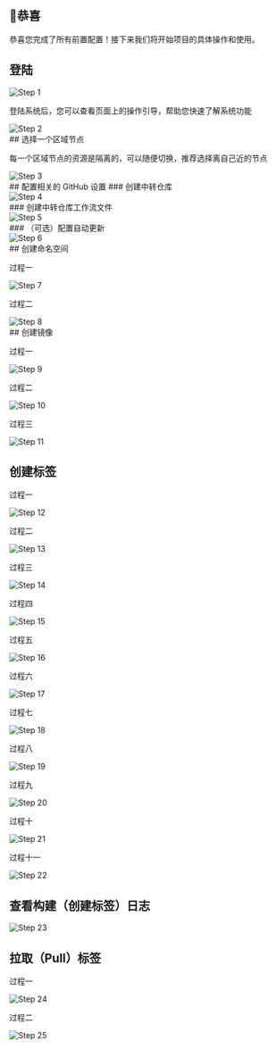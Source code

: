 
## 🎉恭喜
恭喜您完成了所有前置配置！接下来我们将开始项目的具体操作和使用。

## 登陆
<div style={{ marginBottom: '20px' }}>
  <Image src="/projectShots/1.png" alt="Step 1" width={800} height={400} />
</div>
<div style={{ marginBottom: '20px' }}>
  <p>登陆系统后，您可以查看页面上的操作引导，帮助您快速了解系统功能</p>
  <Image src="/projectShots/2.png" alt="Step 2" width={800} height={400} />
</div>
## 选择一个区域节点
<div style={{ marginBottom: '20px' }}>
  <p>每一个区域节点的资源是隔离的，可以随便切换，推荐选择离自己近的节点</p>
  <Image src="/projectShots/3.png" alt="Step 3" width={800} height={400} />
</div>
## 配置相关的 GitHub 设置
### 创建中转仓库
<div style={{ marginBottom: '20px' }}>
  <Image src="/projectShots/4.png" alt="Step 4" width={800} height={400} />
</div>
### 创建中转仓库工作流文件
<div style={{ marginBottom: '20px' }}>
  <Image src="/projectShots/5.png" alt="Step 5" width={800} height={400} />
</div>
### （可选）配置自动更新
<div style={{ marginBottom: '20px' }}>
  <Image src="/projectShots/6.png" alt="Step 6" width={800} height={400} />
</div>
## 创建命名空间
<div style={{ marginBottom: '20px' }}>
  <p>过程一</p>
  <Image src="/projectShots/7.png" alt="Step 7" width={800} height={400} />
</div>
<div style={{ marginBottom: '20px' }}>
  <p>过程二</p>
  <Image src="/projectShots/8.png" alt="Step 8" width={800} height={400} />
</div>
## 创建镜像
<div style={{ marginBottom: '20px' }}>
  <p>过程一</p>
  <Image src="/projectShots/9.png" alt="Step 9" width={800} height={400} />
</div>
<div style={{ marginBottom: '20px' }}>
  <p>过程二</p>
  <Image src="/projectShots/10.png" alt="Step 10" width={800} height={400} />
</div>
<div style={{ marginBottom: '20px' }}>
  <p>过程三</p>
  <Image src="/projectShots/11.png" alt="Step 11" width={800} height={400} />
</div>

## 创建标签
<div style={{ marginBottom: '20px' }}>
  <p>过程一</p>
  <Image src="/projectShots/12.png" alt="Step 12" width={800} height={400} />
</div>
<div style={{ marginBottom: '20px' }}>
  <p>过程二</p>
  <Image src="/projectShots/13.png" alt="Step 13" width={800} height={400} />
</div>
<div style={{ marginBottom: '20px' }}>
  <p>过程三</p>
  <Image src="/projectShots/14.png" alt="Step 14" width={800} height={400} />
</div>
<div style={{ marginBottom: '20px' }}>
  <p>过程四</p>
  <Image src="/projectShots/15.png" alt="Step 15" width={800} height={400} />
</div>
<div style={{ marginBottom: '20px' }}>
  <p>过程五</p>
  <Image src="/projectShots/16.png" alt="Step 16" width={800} height={400} />
</div>
<div style={{ marginBottom: '20px' }}>
  <p>过程六</p>
  <Image src="/projectShots/17.png" alt="Step 17" width={800} height={400} />
</div>
<div style={{ marginBottom: '20px' }}>
  <p>过程七</p>
  <Image src="/projectShots/18.png" alt="Step 18" width={800} height={400} />
</div>
<div style={{ marginBottom: '20px' }}>
  <p>过程八</p>
  <Image src="/projectShots/19.png" alt="Step 19" width={800} height={400} />
</div>
<div style={{ marginBottom: '20px' }}>
  <p>过程九</p>
  <Image src="/projectShots/20.png" alt="Step 20" width={800} height={400} />
</div>
<div style={{ marginBottom: '20px' }}>
  <p>过程十</p>
  <Image src="/projectShots/21.png" alt="Step 21" width={800} height={400} />
</div>
<div style={{ marginBottom: '20px' }}>
  <p>过程十一</p>
  <Image src="/projectShots/22.png" alt="Step 22" width={800} height={400} />
</div>

## 查看构建（创建标签）日志
<div style={{ marginBottom: '20px' }}>
  <Image src="/projectShots/23.png" alt="Step 23" width={800} height={400} />
</div>

## 拉取（Pull）标签
<div style={{ marginBottom: '20px' }}>
  <p>过程一</p>
  <Image src="/projectShots/24.png" alt="Step 24" width={800} height={400} />
</div>
<div style={{ marginBottom: '20px' }}>
  <p>过程二</p>
  <Image src="/projectShots/25.png" alt="Step 25" width={800} height={400} />
</div>
